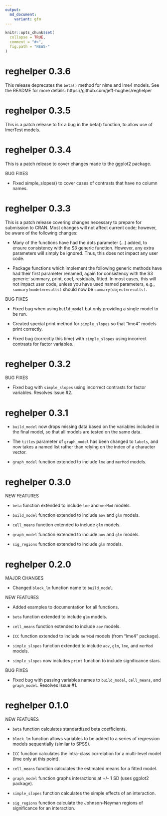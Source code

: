 ```yaml
---
output:
  md_document:
    variant: gfm
---
```


<!-- NEWS.md is generated from NEWS.Rmd. Please edit that file -->

```r
knitr::opts_chunk$set(
  collapse = TRUE,
  comment = "#>",
  fig.path = "NEWS-"
)
```
# reghelper 0.3.6

This release deprecates the `beta()` method for nlme and lme4 models. See the
README for more details: https://github.com/jeff-hughes/reghelper

# reghelper 0.3.5

This is a patch release to fix a bug in the beta() function, to allow use of
lmerTest models.

# reghelper 0.3.4

This is a patch release to cover changes made to the ggplot2 package.

BUG FIXES

* Fixed simple_slopes() to cover cases of contrasts that have no column names.

# reghelper 0.3.3

This is a patch release covering changes necessary to prepare for submission
to CRAN. Most changes will not affect current code; however, be aware of the
following changes:

* Many of the functions have had the dots parameter (...) added, to ensure
  consistency with the S3 generic function. However, any extra parameters will
  simply be ignored. Thus, this does not impact any user code.

* Package functions which implement the following generic methods have had their
  first parameter renamed, again for consistency with the S3 generic: summary,
  print, coef, residuals, fitted. In most cases, this will not impact user code,
  unless you have used named parameters, e.g., `summary(model=results)` should
  now be `summary(object=results)`.

BUG FIXES

* Fixed bug when using `build_model` but only providing a single model to be run.

* Created special print method for `simple_slopes` so that "lme4" models print
  correctly.

* Fixed bug (correctly this time) with `simple_slopes` using incorrect contrasts
  for factor variables.

# reghelper 0.3.2

BUG FIXES

* Fixed bug with `simple_slopes` using incorrect contrasts for factor variables.
  Resolves Issue #2.

# reghelper 0.3.1

* `build_model` now drops missing data based on the variables included in the
  final model, so that all models are tested on the same data.

* The `titles` parameter of `graph_model` has been changed to `labels`, and now
  takes a named list rather than relying on the index of a character vector.

* `graph_model` function extended to include `lme` and `merMod` models.

# reghelper 0.3.0

NEW FEATURES

* `beta` function extended to include `lme` and `merMod` models.

* `build_model` function extended to include `aov` and `glm` models.

* `cell_means` function extended to include `glm` models.

* `graph_model` function extended to include `aov` and `glm` models.

* `sig_regions` function extended to include `glm` models.

# reghelper 0.2.0

MAJOR CHANGES

* Changed `block_lm` function name to `build_model`.

NEW FEATURES

* Added examples to documentation for all functions.

* `beta` function extended to include `glm` models.

* `cell_means` function extended to include `aov` models.

* `ICC` function extended to include `merMod` models (from "lme4" package).

* `simple_slopes` function extended to include `aov`, `glm`, `lme`, and `merMod`
  models.

* `simple_slopes` now includes `print` function to include significance stars.

BUG FIXES

* Fixed bug with passing variables names to `build_model`, `cell_means`, and
  `graph_model`. Resolves Issue #1.

# reghelper 0.1.0

NEW FEATURES

* `beta` function calculates standardized beta coefficients.

* `block_lm` function allows variables to be added to a series of regression
  models sequentially (similar to SPSS).

* `ICC` function calculates the intra-class correlation for a multi-level model
  (lme only at this point).

* `cell_means` function calculates the estimated means for a fitted model.

* `graph_model` function graphs interactions at +/- 1 SD (uses ggplot2 package).

* `simple_slopes` function calculates the simple effects of an interaction.

* `sig_regions` function calculate the Johnson-Neyman regions of significance
  for an interaction.
